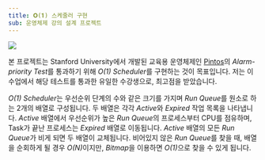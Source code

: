 ```yaml
---
title: 𝐎(𝟏) 스케줄러 구현
sub: 운영체제 강의 설계 프로젝트
---
```


<Image src={result} caption="Test Result" />

본 프로젝트는 Stanford University에서 개발된 교육용 운영체제인 [Pintos](https://web.stanford.edu/~ouster/cgi-bin/cs140-spring20/pintos/pintos_1.html)의 *Alarm-priority Test*를 통과하기 위해 *O(1) Scheduler*를 구현하는 것이 목표입니다.
저는 이 수업에서 해당 테스트를 통과한 유일한 수강생으로, 최고점을 받았습니다.

*O(1) Scheduler*는 우선순위 단계의 수와 같은 크기를 가지며 *Run Queue*를 원소로 하는 2개의 배열로 구성됩니다.
두 배열은 각각 *Active*와 *Expired* 작업 목록을 나타냅니다.
*Active* 배열에서 우선순위가 높은 *Run Queue*의 프로세스부터 CPU를 점유하며, Task가 끝난 프로세스는 *Expired* 배열로 이동됩니다.
*Active* 배열의 모든 *Run Queue*가 비게 되면 두 배열이 교체됩니다.
비어있지 않은 *Run Queue*를 찾을 때, 배열을 순회하게 될 경우 <em>O(N)</em>이지만, *Bitmap*을 이용하면 <em>O(1)</em>으로 찾을 수 있게 됩니다.
